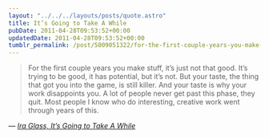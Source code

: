 ```yaml
---
layout: "../../../layouts/posts/quote.astro"
title: It’s Going to Take A While
pubDate: 2011-04-28T09:53:52+00:00
updatedDate: 2011-04-28T09:53:52+00:00
tumblr_permalink: /post/5009051322/for-the-first-couple-years-you-make-stuff-its
---
```


> For the first couple years you make stuff, it’s just not that good. It’s trying to be good, it has potential, but it’s not. But your taste, the thing that got you into the game, is still killer. And your taste is why your work disappoints you. A lot of people never get past this phase, they quit. Most people I know who do interesting, creative work went through years of this.

— <cite>[Ira Glass, _It’s Going to Take A While_](http://daringfireball.net/linked/2011/04/27/glass-perseverance)</cite>
